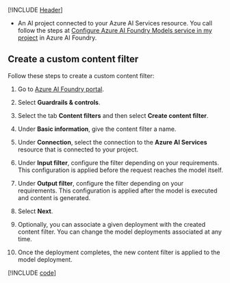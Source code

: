 ---
---

[!INCLUDE [Header](intro)]

* An AI project connected to your Azure AI Services resource. You call follow the steps at [Configure Azure AI Foundry Models service in my project](../../how-to/configure-project-connection) in Azure AI Foundry.

## Create a custom content filter

Follow these steps to create a custom content filter:

1. Go to [Azure AI Foundry portal](https://ai.azure.com/explore/models).

2. Select **Guardrails & controls**.

3. Select the tab **Content filters** and then select **Create content filter**.

4. Under **Basic information**, give the content filter a name.

5. Under **Connection**, select the connection to the **Azure AI Services** resource that is connected to your project.

6. Under **Input filter**, configure the filter depending on your requirements. This configuration is applied before the request reaches the model itself.

7. Under **Output filter**, configure the filter depending on your requirements. This configuration is applied after the model is executed and content is generated.

8. Select **Next**.

9. Optionally, you can associate a given deployment with the created content filter. You can change the model deployments associated at any time.

10. Once the deployment completes, the new content filter is applied to the model deployment.

[!INCLUDE [code](code)]


